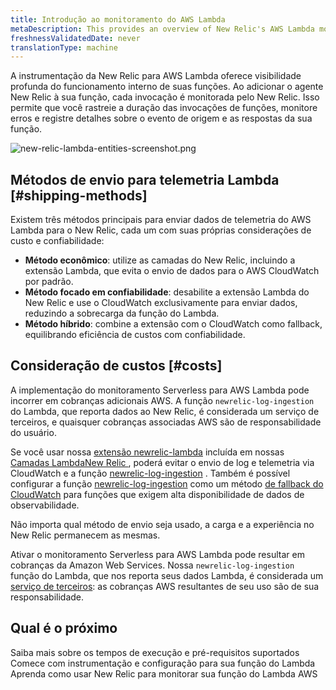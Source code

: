 ```yaml
---
title: Introdução ao monitoramento do AWS Lambda
metaDescription: This provides an overview of New Relic's AWS Lambda monitoring and details how to link your accounts.
freshnessValidatedDate: never
translationType: machine
---
```


A instrumentação da New Relic para AWS Lambda oferece visibilidade profunda do funcionamento interno de suas funções. Ao adicionar o agente New Relic à sua função, cada invocação é monitorada pelo New Relic. Isso permite que você rastreie a duração das invocações de funções, monitore erros e registre detalhes sobre o evento de origem e as respostas da sua função.

<img title="new-relic-lambda-entities-screenshot.png" alt="new-relic-lambda-entities-screenshot.png" src="/images/lambda_overview.webp" />

## Métodos de envio para telemetria Lambda [#shipping-methods]

Existem três métodos principais para enviar dados de telemetria do AWS Lambda para o New Relic, cada um com suas próprias considerações de custo e confiabilidade:

* **Método econômico**: utilize as camadas do New Relic, incluindo a extensão Lambda, que evita o envio de dados para o AWS CloudWatch por padrão.
* **Método focado em confiabilidade**: desabilite a extensão Lambda do New Relic e use o CloudWatch exclusivamente para enviar dados, reduzindo a sobrecarga da função do Lambda.
* **Método híbrido**: combine a extensão com o CloudWatch como fallback, equilibrando eficiência de custos com confiabilidade.

## Consideração de custos [#costs]

A implementação do monitoramento Serverless para AWS Lambda pode incorrer em cobranças adicionais AWS. A função `newrelic-log-ingestion` do Lambda, que reporta dados ao New Relic, é considerada um serviço de terceiros, e quaisquer cobranças associadas AWS são de responsabilidade do usuário.

Se você usar nossa [extensão newrelic-lambda](https://github.com/newrelic/newrelic-lambda-extension) incluída em nossas [Camadas LambdaNew Relic ](https://github.com/newrelic/newrelic-lambda-layers), poderá evitar o envio de log e telemetria via CloudWatch e a função [newrelic-log-ingestion](https://github.com/newrelic/aws-log-ingestion) . Também é possível configurar a função [newrelic-log-ingestion](https://github.com/newrelic/aws-log-ingestion) como um método [de fallback do CloudWatch](/docs/serverless-function-monitoring/aws-lambda-monitoring/instrument-lambda-function/cloud-watch-fallback/) para funções que exigem alta disponibilidade de dados de observabilidade.

<Callout variant="tip">
  Não importa qual método de envio seja usado, a carga e a experiência no New Relic permanecem as mesmas.
</Callout>

Ativar o monitoramento Serverless para AWS Lambda pode resultar em cobranças da Amazon Web Services. Nossa `newrelic-log-ingestion` função do Lambda, que nos reporta seus dados Lambda, é considerada um [serviço de terceiros](/docs/licenses/license-information/acceptable-use-policy/acceptable-use-policy): as cobranças AWS resultantes de seu uso são de sua responsabilidade.

## Qual é o próximo

<DocTiles>
  <DocTile title="Compatibilidade e requisitos" path="/docs/serverless-function-monitoring/aws-lambda-monitoring/instrument-lambda-function/compatibility-requirement-lambda-monitoring">
    Saiba mais sobre os tempos de execução e pré-requisitos suportados
  </DocTile>

  <DocTile title="Instalar e configurar o monitoramento de Lambda" path="/docs/serverless-function-monitoring/aws-lambda-monitoring/instrument-lambda-function/configure-serverless-aws-monitoring">
    Comece com instrumentação e configuração para sua função do Lambda
  </DocTile>

  <DocTile title="Dados e interface" path="/docs/serverless-function-monitoring/aws-lambda-monitoring/ui-data/understand-lambda-monitoring-ui/">
    Aprenda como usar New Relic para monitorar sua função do Lambda AWS
  </DocTile>
</DocTiles>